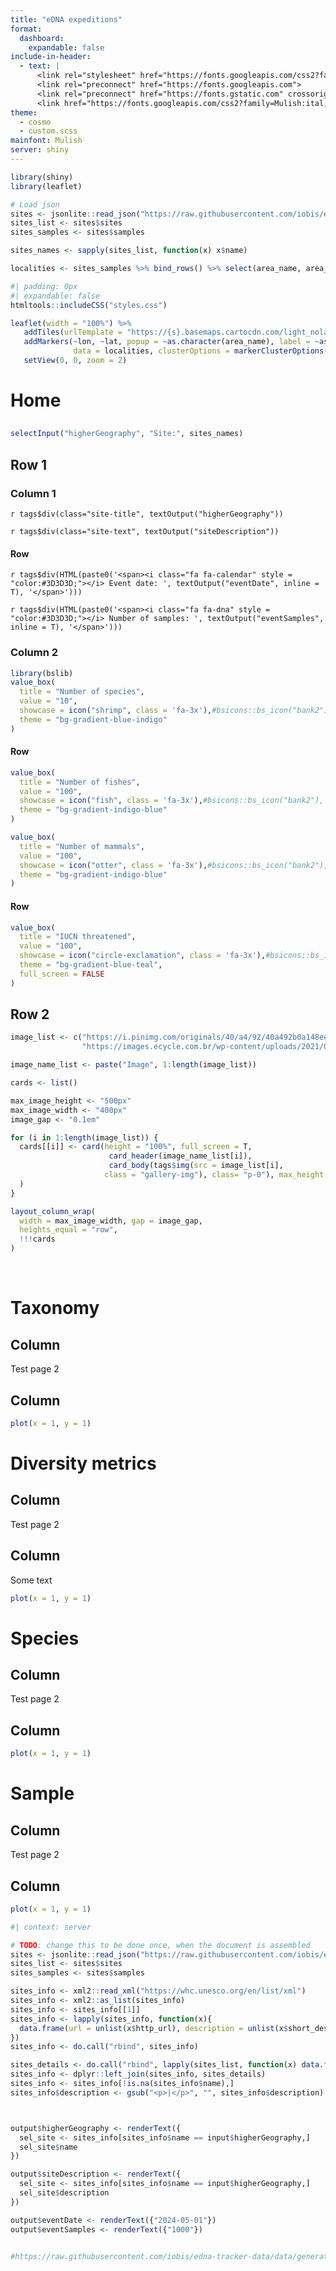 ```yaml
---
title: "eDNA expeditions"
format: 
  dashboard:
    expandable: false
include-in-header:
  - text: |
      <link rel="stylesheet" href="https://fonts.googleapis.com/css2?family=Material+Symbols+Outlined:opsz,wght,FILL,GRAD@20..48,100..700,0..1,-50..200" />
      <link rel="preconnect" href="https://fonts.googleapis.com">
      <link rel="preconnect" href="https://fonts.gstatic.com" crossorigin>
      <link href="https://fonts.googleapis.com/css2?family=Mulish:ital,wght@0,200..1000;1,200..1000&display=swap" rel="stylesheet">
theme:
  - cosmo
  - custom.scss
mainfont: Mulish
server: shiny
---
```


<!-- This just load/prepare -->
```r
library(shiny)
library(leaflet)

# Load json
sites <- jsonlite::read_json("https://raw.githubusercontent.com/iobis/edna-tracker-data/data/generated.json")
sites_list <- sites$sites
sites_samples <- sites$samples

sites_names <- sapply(sites_list, function(x) x$name)

localities <- sites_samples %>% bind_rows() %>% select(area_name, area_locality, station, lon = area_longitude, lat = area_latitude)
```

<!-- This goes on top of the page after navbar - map-->
```r
#| padding: 0px
#| expandable: false
htmltools::includeCSS("styles.css")

leaflet(width = "100%") %>%
   addTiles(urlTemplate = "https://{s}.basemaps.cartocdn.com/light_nolabels/{z}/{x}/{y}.png") %>%
   addMarkers(~lon, ~lat, popup = ~as.character(area_name), label = ~as.character(area_name),
              data = localities, clusterOptions = markerClusterOptions()) %>%
   setView(0, 0, zoom = 2)
```


<!-- Each level 1 header becomes a page on the dashboard -->    
# Home {orientation="rows" scrolling="true"}

## {.toolbar}

```r
selectInput("higherGeography", "Site:", sites_names)
```

## Row 1 {.flow}

### Column 1 {width=60%}

<!-- Temporary workaround, please don't remove-->

```{=html}
<script>
// Select the parent div with the specified classes
const parentDiv = document.querySelector('.toolbar-content.html-fill-item.html-fill-container');

// Check if the parent div exists
if (parentDiv) {
  // Select the immediate child of the parent div
  const childDiv = parentDiv.firstElementChild;

  // Check if the child div exists
  if (childDiv) {
    // Remove the style attribute from the child div
    childDiv.removeAttribute('style');
  }
}
</script>
```

`r tags$div(class="site-title", textOutput("higherGeography"))`

`r tags$div(class="site-text", textOutput("siteDescription"))`

#### Row {.context-info}

`r tags$div(HTML(paste0('<span><i class="fa fa-calendar" style = "color:#3D3D3D;"></i> Event date: ', textOutput("eventDate", inline = T), '</span>')))`

`r tags$div(HTML(paste0('<span><i class="fa fa-dna" style = "color:#3D3D3D;"></i> Number of samples: ', textOutput("eventSamples", inline = T), '</span>')))`


### Column 2 {width=40% .flow}

```r
library(bslib)
value_box(
  title = "Number of species",
  value = "10",
  showcase = icon("shrimp", class = 'fa-3x'),#bsicons::bs_icon("bank2"),
  theme = "bg-gradient-blue-indigo"
)
```

#### Row

```r
value_box(
  title = "Number of fishes",
  value = "100",
  showcase = icon("fish", class = 'fa-3x'),#bsicons::bs_icon("bank2"),
  theme = "bg-gradient-indigo-blue"
)
```

```r
value_box(
  title = "Number of mammals",
  value = "100",
  showcase = icon("otter", class = 'fa-3x'),#bsicons::bs_icon("bank2"),
  theme = "bg-gradient-indigo-blue"
)
```

#### Row

```r
value_box(
  title = "IUCN threatened",
  value = "100",
  showcase = icon("circle-exclamation", class = 'fa-3x'),#bsicons::bs_icon("bank2"),
  theme = "bg-gradient-blue-teal",
  full_screen = FALSE
)
```

## Row 2 {.flow}

```r
image_list <- c("https://i.pinimg.com/originals/40/a4/92/40a492b0a148eeafeded44e958edc958.jpg",
                "https://images.ecycle.com.br/wp-content/uploads/2021/05/20195924/o-que-e-paisagem.jpg", "https://www.aguasdoalgarve.pt/sites/aguasdoalgarve.pt/files/paginas_base/ed_ambiental/oceano.jpg", "https://img.interempresas.net/fotos/2542435.jpeg")

image_name_list <- paste("Image", 1:length(image_list))

cards <- list()

max_image_height <- "500px"
max_image_width <- "400px"
image_gap <- "0.1em"

for (i in 1:length(image_list)) {
  cards[[i]] <- card(height = "100%", full_screen = T,
                      card_header(image_name_list[i]),
                      card_body(tags$img(src = image_list[i],
                     class = "gallery-img"), class= "p-0"), max_height = max_image_height
  )
}

layout_column_wrap(
  width = max_image_width, gap = image_gap,
  heights_equal = "row",
  !!!cards
)
```

<br>


<!-- Orientation can be either columns or rows; each level 2 header becomes a card-->
# Taxonomy {orientation="columns" scrolling="true"}

## Column

<!-- Content can be either markdown...-->
Test page 2

## Column 

<!-- Code/output...-->
```r
plot(x = 1, y = 1)
```

# Diversity metrics {orientation="columns" scrolling="true"}

## Column

Test page 2

## Column 

<!-- Or a mix of both-->
Some text

```r
plot(x = 1, y = 1)
```

# Species {orientation="columns" scrolling="true"}

## Column

Test page 2

## Column 

```r
plot(x = 1, y = 1)
```

# Sample {orientation="columns" scrolling="true"}

## Column

Test page 2

## Column 

```r
plot(x = 1, y = 1)
```


```r
#| context: server

# TODO: change this to be done once, when the document is assembled
sites <- jsonlite::read_json("https://raw.githubusercontent.com/iobis/edna-tracker-data/data/generated.json")
sites_list <- sites$sites
sites_samples <- sites$samples

sites_info <- xml2::read_xml("https://whc.unesco.org/en/list/xml")
sites_info <- xml2::as_list(sites_info)
sites_info <- sites_info[[1]]
sites_info <- lapply(sites_info, function(x){
  data.frame(url = unlist(x$http_url), description = unlist(x$short_description))
})
sites_info <- do.call("rbind", sites_info)

sites_details <- do.call("rbind", lapply(sites_list, function(x) data.frame(name = x$name, url = x$url)))
sites_info <- dplyr::left_join(sites_info, sites_details)
sites_info <- sites_info[!is.na(sites_info$name),]
sites_info$description <- gsub("<p>|</p>", "", sites_info$description)



output$higherGeography <- renderText({
  sel_site <- sites_info[sites_info$name == input$higherGeography,]
  sel_site$name
})

output$siteDescription <- renderText({
  sel_site <- sites_info[sites_info$name == input$higherGeography,]
  sel_site$description
})

output$eventDate <- renderText({"2024-05-01"})
output$eventSamples <- renderText({"1000"})


#https://raw.githubusercontent.com/iobis/edna-tracker-data/data/generated.json

```

